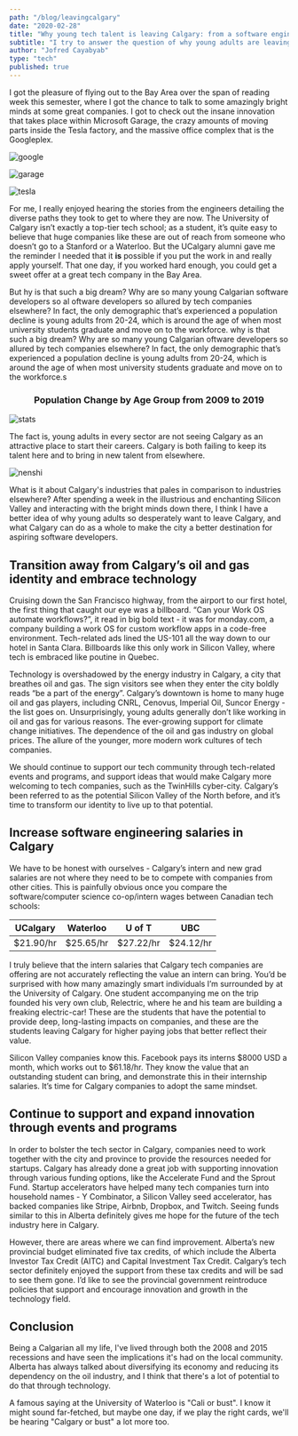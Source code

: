 ```yaml
---
path: "/blog/leavingcalgary"
date: "2020-02-28"
title: "Why young tech talent is leaving Calgary: from a software engineering student"
subtitle: "I try to answer the question of why young adults are leaving Calgary, and some improvements to make Calgary a more attractive place for younger people."
author: "Jofred Cayabyab"
type: "tech"
published: true
---
```



I got the pleasure of flying out to the Bay Area over the span of reading week this semester, where I got the chance to talk to some amazingly bright minds at some great companies. I got to check out the insane innovation that takes place within Microsoft Garage, the crazy amounts of moving parts inside the Tesla factory, and the massive office complex that is the Googleplex.

![google](google.jpeg)

![garage](garage.jpeg)

![tesla](tesla.jpg)

For me, I really enjoyed hearing the stories from the engineers detailing the diverse paths they took to get to where they are now. The University of Calgary isn’t exactly a top-tier tech school; as a student, it’s quite easy to believe that huge companies like these are out of reach from someone who doesn’t go to a Stanford or a Waterloo. But the UCalgary alumni gave me the reminder I needed that it **is** possible if you put the work in and really apply yourself. That one day, if you worked hard enough, you could get a sweet offer at a great tech company in the Bay Area.

But <Tooltip>hy is that such a big dream? Why are so many young Calgarian software developers so al oftware developers so allured by tech companies elsewhere? In fact, the only demographic that’s experienced a population decline is young adults from 20-24, which is around the age of when most university students graduate and move on to the workforce.</Tooltip> why is that such a big dream? Why are so many young Calgarian oftware developers so allured by tech companies elsewhere? In fact, the only demographic that’s experienced a population decline is young adults from 20-24, which is around the age of when most university students graduate and move on to the workforce.s

<h3 style="width: 100%; text-align: center;">
  Population Change by Age Group from 2009 to 2019
</h3>
  

![stats](stat.png)

The fact is, young adults in every sector are not seeing Calgary as an attractive place to start their careers. Calgary is both failing to keep its talent here and to bring in new talent from elsewhere.

![nenshi](nenshisad.png)

What is it about Calgary's industries that pales in comparison to industries elsewhere? After spending a week in the illustrious and enchanting Silicon Valley and interacting with the bright minds down there, I think I have a better idea of why young adults so desperately want to leave Calgary, and what Calgary can do as a whole to make the city a better destination for aspiring software developers.

## Transition away from Calgary’s oil and gas identity and embrace technology

Cruising down the San Francisco highway, from the airport to our first hotel, the first thing that caught our eye was a billboard. “Can your Work OS automate workflows?”, it read in big bold text - it was for monday.com, a company building a work OS for custom workflow apps in a code-free environment. Tech-related ads lined the US-101 all the way down to our hotel in Santa Clara. Billboards like this only work in Silicon Valley, where tech is embraced like poutine in Quebec.

Technology is overshadowed by the energy industry in Calgary, a city that breathes oil and gas. The sign visitors see when they enter the city boldly reads “be a part of the energy”. Calgary’s downtown is home to many huge oil and gas players, including CNRL, Cenovus, Imperial Oil, Suncor Energy - the list goes on. Unsurprisingly, young adults generally don’t like working in oil and gas for various reasons. The ever-growing support for climate change initiatives. The dependence of the oil and gas industry on global prices. The allure of the younger, more modern work cultures of tech companies.

We should continue to support our tech community through tech-related events and programs, and support ideas that would make Calgary more welcoming to tech companies, such as the TwinHills cyber-city. Calgary’s been referred to as the potential Silicon Valley of the North before, and it’s time to transform our identity to live up to that potential.

## Increase software engineering salaries in Calgary

We have to be honest with ourselves - Calgary’s intern and new grad salaries are not where they need to be to compete with companies from other cities. This is painfully obvious once you compare the software/computer science co-op/intern wages between Canadian tech schools:

| UCalgary   | Waterloo   | U of T     | UBC        |
| ---------- | ---------- | ---------- | ---------- |
| \$21.90/hr | \$25.65/hr | \$27.22/hr | \$24.12/hr |

I truly believe that the intern salaries that Calgary tech companies are offering are not accurately reflecting the value an intern can bring. You’d be surprised with how many amazingly smart individuals I’m surrounded by at the University of Calgary. One student accompanying me on the trip founded his very own club, Relectric, where he and his team are building a freaking electric-car! These are the students that have the potential to provide deep, long-lasting impacts on companies, and these are the students leaving Calgary for higher paying jobs that better reflect their value.

Silicon Valley companies know this. Facebook pays its interns $8000 USD a month, which works out to $61.18/hr. They know the value that an outstanding student can bring, and demonstrate this in their internship salaries. It’s time for Calgary companies to adopt the same mindset.

## Continue to support and expand innovation through events and programs

In order to bolster the tech sector in Calgary, companies need to work together with the city and province to provide the resources needed for startups. Calgary has already done a great job with supporting innovation through various funding options, like the Accelerate Fund and the Sprout Fund. Startup accelerators have helped many tech companies turn into household names - Y Combinator, a Silicon Valley seed accelerator, has backed companies like Stripe, Airbnb, Dropbox, and Twitch. Seeing funds similar to this in Alberta definitely gives me hope for the future of the tech industry here in Calgary.

However, there are areas where we can find improvement. Alberta’s new provincial budget eliminated five tax credits, of which include the Alberta Investor Tax Credit (AITC) and Capital Investment Tax Credit. Calgary’s tech sector definitely enjoyed the support from these tax credits and will be sad to see them gone. I’d like to see the provincial government reintroduce policies that support and encourage innovation and growth in the technology field.

## Conclusion

Being a Calgarian all my life, I've lived through both the 2008 and 2015 recessions and have seen the implications it's had on the local community. Alberta has always talked about diversifying its economy and reducing its dependency on the oil industry, and I think that there's a lot of potential to do that through technology.

A famous saying at the University of Waterloo is "Cali or bust". I know it might sound far-fetched, but maybe one day, if we play the right cards, we'll be hearing "Calgary or bust" a lot more too.
